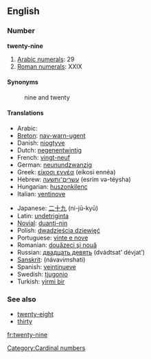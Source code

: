 ==English==
=== Number ===
'''twenty-nine'''

#[[w:Arabic numerals|Arabic numerals]]: 29
#[[w:Roman numerals|Roman numerals]]: XXIX

==== Synonyms ====
:nine and twenty

==== Translations ====
{{top}}
*Arabic: {{ARchar|[[تسعة وعشرين]]}} {{Unicode|(tísʕa w-ʕišrí:n)}}
*[[Breton]]: [[nav-warn-ugent]]
*Danish: [[niogtyve]]
*Dutch: [[negenentwintig]] {{f}}
*French: [[vingt-neuf]] {{m}}
*German: [[neunundzwanzig]] {{f}}
*Greek: [[είκοσι εννέα]] (eíkosi ennéa)
*Hebrew: [[עשרים־ותשעה]] (esrím və-téysha)
*Hungarian: [[huszonkilenc]]
*Italian: [[ventinove]]
{{mid}}
*Japanese: [[二十九]] (ni-jū-kyū)
*Latin: [[undetriginta]]
*[[Novial]]: [[duanti-nin]]
*Polish: [[dwadzieścia dziewięć]]
*Portuguese: [[vinte e nove]] {{m}}
*Romanian: [[douăzeci şi nouă]]
*Russian: [[двадцать девять]] (dvádtsat’ dévjat’)
*[[Sanskrit]]: (návavi''m''shati)
*Spanish: [[veintinueve]]
*Swedish: [[tjugonio]]
*Turkish: [[yirmi bir]]
{{bottom}}

=== See also ===
*[[twenty-eight]]
*[[thirty]]

[[Category:Cardinal numbers]]

[[fr:twenty-nine]]